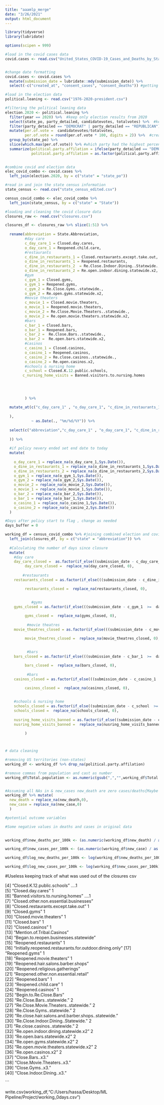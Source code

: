 ---
title: "aaamlp_merge"
date: "3/26/2021"
output: html_document
---

```{r}
library(tidyverse)
library(lubridate)

options(scipen = 999)
```

```{r}
#load in the covid cases data
covid.cases <- read.csv("United_States_COVID-19_Cases_and_Deaths_by_State_over_Time.csv", header = TRUE)


#change date formatting
covid.cases <- covid.cases %>% 
  mutate(submission_date = lubridate::mdy(submission_date)) %>% 
  select(-c("created_at", "consent_cases", "consent_deaths")) #getting rid of unnesscessary columns

```

```{r}
#load in the election data 
political.leaning <- read.csv("1976-2020-president.csv")
```

```{r}
#filtering the political leaning data
election.2020 <- political.leaning %>% 
  filter(year == 2020) %>%  #keep only election results from 2020
  select(state_po, party_detailed, candidatevotes, totalvotes) %>%  #keep only state column, and party information and total vote count
  filter(party_detailed == "DEMOCRAT" | party_detailed == "REPUBLICAN")  %>%  #only keeps in democrats and republicans
  mutate(per.of.vote =  candidatevotes/totalvotes, 
         per.of.vote = round(per.of.vote * 100, digits = 2)) %>%  #created percentages of the voting behavior in 2020
  group_by(state_po) %>% 
  slice(which.max(per.of.vote)) %>% #which party had the highest percentage of the vote in that particular state
  summarize(political.party.affilation = ifelse(party_detailed == "DEMOCRAT", "DEMOCRAT", "REPUBLICAN"),
            political.party.affilation = as.factor(political.party.affilation)) #set the majority party as the political party affilation
  

```


```{r}
#combine covid and election data
elec_covid_combo <- covid.cases %>%
  left_join(election.2020, by = c("state" = "state_po"))


```

```{r}
#read in and join the state census information
state_census <- read.csv("state_census_edited.csv")

census_covid_combo <- elec_covid_combo %>% 
  left_join(state_census, by = c("state" = "State"))

```

```{r}
#loading and cleaning the covid closure data
closures_raw <- read.csv("closures.csv")

closures_df <- closures_raw %>% slice(1:51) %>%
  
  rename(abbreviation = State.Abbreviation,
         #day care
         c_day_care_1 = Closed.day.cares,
         o_day_care_1 = Reopened.child.care,
         #restaurants
         c_dine_in_restaurants_1 = Closed.restaurants.except.take.out,
         o_dine_in_restaurants_1 = Reopened.restaurants,
         c_dine_in_restaurants_2  = Re.Close.Indoor.Dining..Statewide.,
         o_dine_in_restaurants_2 = Re.open.indoor.dining.statewide.x2,
         #gym
         c_gym_1 = Closed.gyms,
         o_gym_1 = Reopened.gyms,
         c_gym_2 = Re.Close.Gyms..statewide.,
         o_gym_2 = Re.open.gyms.statewide.x2,
         #movie theaters
         c_movie_1 = Closed.movie.theaters,
         o_movie_1 = Reopened.movie.theaters,
         c_movie_2 = Re.Close.Movie.Theaters..statewide.,
         o_movie_2 = Re.open.movie.theaters.statewide.x2,
         #bars
         c_bar_1 = Closed.bars,
         o_bar_1 = Reopened.bars,
         c_bar_2 =  Re.Close.Bars..statewide.,
         o_bar_2 =  Re.open.bars.statewide.x2,
         #casinos
         c_casino_1 = Closed.casinos,
         o_casino_1 = Reopened.casinos,
         c_casino_2 = Re.close.casinos..statewide.,
         o_casino_2 = Re.open.casinos.x2,
         #schools & nursing home 
         c_school = Closed.K.12.public.schools,
        c_nursing_home_visits = Banned.visitors.to.nursing.homes
         
        
         
         
         ) %>%
  
  mutate_at(c("c_day_care_1" , "o_day_care_1", "c_dine_in_restaurants_1", "o_dine_in_restaurants_1", "c_dine_in_restaurants_2", "o_dine_in_restaurants_2","c_gym_1" , "o_gym_1", "c_gym_2","o_gym_2", "c_movie_1","o_movie_1", "c_movie_2","o_movie_2", "c_bar_1","o_bar_1","c_bar_2","o_bar_2", "c_casino_1","o_casino_1","c_casino_2","o_casino_2","c_school","c_nursing_home_visits"
              
  ),
            ~ as.Date(., "%m/%d/%Y")) %>% 
  
  select(c("abbreviation","c_day_care_1" , "o_day_care_1", "c_dine_in_restaurants_1", "o_dine_in_restaurants_1", "c_dine_in_restaurants_2", "o_dine_in_restaurants_2","c_gym_1" , "o_gym_1", "c_gym_2","o_gym_2", "c_movie_1","o_movie_1", "c_movie_2","o_movie_2", "c_bar_1","o_bar_1","c_bar_2","o_bar_2", "c_casino_1","o_casino_1","c_casino_2","o_casino_2","c_school","c_nursing_home_visits"
              
  )) %>% 
  
  #if policy nevery ended set end date to today
  mutate(
    
    o_day_care_1 = replace_na(o_day_care_1,Sys.Date()),
    o_dine_in_restaurants_1 = replace_na(o_dine_in_restaurants_1,Sys.Date()),
    o_dine_in_restaurants_2 = replace_na(o_dine_in_restaurants_2,Sys.Date()),
    o_gym_1 = replace_na(o_gym_1,Sys.Date()),
    o_gym_2 = replace_na(o_gym_2,Sys.Date()),
    o_movie_2 = replace_na(o_movie_2,Sys.Date()),
    o_movie_1 = replace_na(o_movie_1,Sys.Date()),
    o_bar_2 = replace_na(o_bar_2,Sys.Date()),
    o_bar_1 = replace_na(o_bar_1,Sys.Date()),
    o_casino_1 = replace_na(o_casino_1,Sys.Date()),
    o_casino_2 = replace_na(o_casino_2,Sys.Date())
  )

```


```{r}
#Days after policy start to flag , change as needed
days_buffer = 0 

working_df = census_covid_combo %>% #joining combined election and covid data to the policy dataset
  left_join(closures_df, by = c("state" = "abbreviation")) %>% 
  
  #Calculating the number of days since closure
  mutate(
    #day care
    day_care_closed =  as.factor(if_else((submission_date - c_day_care_1  >=  days_buffer) & (submission_date - o_day_care_1  <=  days_buffer)  , 1 , 0)),
         day_care_closed =  replace_na(day_care_closed, 0),
    
        #restaurants
    restaurants_closed = as.factor(if_else(((submission_date - c_dine_in_restaurants_1  >=  days_buffer) & (submission_date - o_dine_in_restaurants_1  <=  days_buffer)) | ( (submission_date - c_dine_in_restaurants_2  >=  days_buffer) & (submission_date - o_dine_in_restaurants_2  <=  days_buffer))  , 1 , 0)),

         restaurants_closed =  replace_na(restaurants_closed, 0),
         
    
            #gyms
    gyms_closed = as.factor(if_else(((submission_date - c_gym_1  >=  days_buffer) & (submission_date - o_gym_1  <=  days_buffer)) | ( (submission_date - c_gym_2  >=  days_buffer) & (submission_date - o_gym_2  <=  days_buffer))  , 1 , 0)),

         gyms_closed =  replace_na(gyms_closed, 0),
    
          #movie theatres
    movie_theatres_closed = as.factor(if_else(((submission_date - c_movie_1  >=  days_buffer) & (submission_date - o_movie_1  <=  days_buffer)) | ( (submission_date - c_movie_2  >=  days_buffer) & (submission_date - o_movie_2  <=  days_buffer))  , 1 , 0)),

         movie_theatres_closed =  replace_na(movie_theatres_closed, 0),
    
    
          #bars
    bars_closed = as.factor(if_else(((submission_date - c_bar_1  >=  days_buffer) & (submission_date - o_bar_1  <=  days_buffer)) | ( (submission_date - c_bar_2  >=  days_buffer) & (submission_date - o_bar_2  <=  days_buffer))  , 1 , 0)),

         bars_closed =  replace_na(bars_closed, 0),
    
          #bars
    casinos_closed = as.factor(if_else(((submission_date - c_casino_1  >=  days_buffer) & (submission_date - o_casino_1  <=  days_buffer)) | ( (submission_date - c_casino_2  >=  days_buffer) & (submission_date - o_casino_2  <=  days_buffer))  , 1 , 0)),

         casinos_closed =  replace_na(casinos_closed, 0),
    
    
    #schools & nursing home
    schools_closed = as.factor(if_else((submission_date - c_school  >=  days_buffer)   , 1 , 0)),
    schools_closed =  replace_na(schools_closed, 0),
    
    nusring_home_visits_banned = as.factor(if_else((submission_date - c_nursing_home_visits  >=  days_buffer)   , 1 , 0)),
    nusring_home_visits_banned =  replace_na(nusring_home_visits_banned, 0)
    
         )




```


```{r}

# data cleaning

#removing US territories (non-states)
working_df <- working_df %>% drop_na(political.party.affilation)

#remove commas from population and cast as number
working_df$Total.population <- as.numeric(gsub(",","",working_df$Total.population))


#Assuming all NAs in & new_cases new_death are zero cases/deaths{Maybe need to check}
working_df %>% mutate(
  new_death = replace_na(new_death,0),
  new_case = replace_na(new_case,0)
  )


```

```{r}
#potential outcome variables

#Some negative values in deaths and cases in original data

  
working_df$new_deaths_per_100k <- (as.numeric(working_df$new_death) / as.numeric(working_df$Total.population)) * 100000

working_df$new_cases_per_100k <- (as.numeric(working_df$new_case) / as.numeric(working_df$Total.population)) * 100000

working_df$log_new_deaths_per_100k <- log(working_df$new_deaths_per_100k)

working_df$log_new_cases_per_100k <- log(working_df$new_cases_per_100k)

```







#Useless keeping track of what was used out of the closures csv

 [4] "Closed.K.12.public.schools"      ....1                    
 [5] "Closed.day.cares"       1                               
 [6] "Banned.visitors.to.nursing.homes"  ....1                  
 [7] "Closed.other.non.essential.businesses"                 
 [8] "Closed.restaurants.except.take.out"    1                
 [9] "Closed.gyms"         1                                  
[10] "Closed.movie.theaters"   1                              
[11] "Closed.bars"       1                                    
[12] "Closed.casinos"     1                                   
[13] "Mention.of.Tribal.Casinos"                             
[14] "Began.to.reopen.businesses.statewide"                  
[15] "Reopened.restaurants"        1                          
[16] "Initially.reopened.restaurants.for.outdoor.dining.only"
[17] "Reopened.gyms"     1                                    
[18] "Reopened.movie.theaters"   1                            
[19] "Reopened.hair.salons.barber.shops"                     
[20] "Reopened.religious.gatherings"                         
[21] "Reopened.other.non.essential.retail"                   
[22] "Reopened.bars"   1                                      
[23] "Reopened.child.care"       1                            
[24] "Reopened.casinos"   1                                   
[25] "Begin.to.Re.Close.Bars"                                
[26] "Re.Close.Bars..statewide."   2                          
[27] "Re.Close.Movie.Theaters..statewide."   2                
[28] "Re.Close.Gyms..statewide."  2                            
[29] "Re.close.hair.salons.and.barber.shops..statewide."     
[30] "Re.Close.Indoor.Dining..Statewide."  2                   
[31] "Re.close.casinos..statewide."          2                
[32] "Re.open.indoor.dining.statewide.x2"    2                
[33] "Re.open.bars.statewide.x2"    2                         
[34] "Re.open.gyms.statewide.x2"    2                         
[35] "Re.open.movie.theaters.statewide.x2"   2                
[36] "Re.open.casinos.x2"  2                                  
[37] "Close.Bars..x3."                                       
[38] "Close.Movie.Theaters..x3."                             
[39] "Close.Gyms..x3."                                       
[40] "Close.Indoor.Dining..x3."  

```


write.csv(working_df,"C:/Users/hassa/Desktop/ML Pipeline/Project/working_0days.csv")

